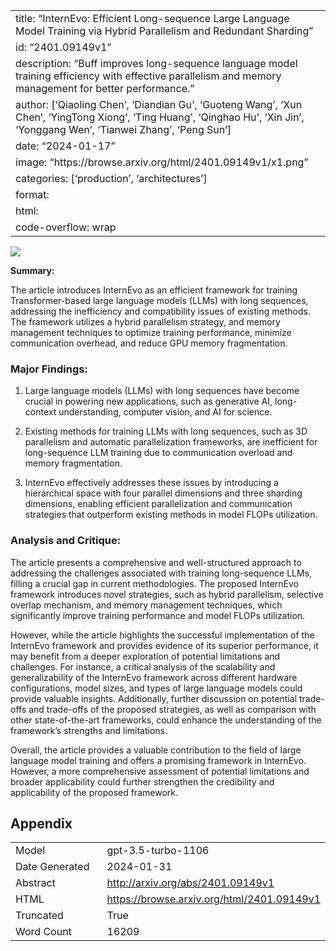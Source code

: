
---
title: "InternEvo: Efficient Long-sequence Large Language Model Training via Hybrid Parallelism and Redundant Sharding"
id: "2401.09149v1"
description: "Buff improves long-sequence language model training efficiency with effective parallelism and memory management for better performance."
author: ['Qiaoling Chen', 'Diandian Gu', 'Guoteng Wang', 'Xun Chen', 'YingTong Xiong', 'Ting Huang', 'Qinghao Hu', 'Xin Jin', 'Yonggang Wen', 'Tianwei Zhang', 'Peng Sun']
date: "2024-01-17"
image: "https://browse.arxiv.org/html/2401.09149v1/x1.png"
categories: ['production', 'architectures']
format:
  html:
    code-overflow: wrap
---

![](https://browse.arxiv.org/html/2401.09149v1/x1.png)

**Summary:**

The article introduces InternEvo as an efficient framework for training Transformer-based large language models (LLMs) with long sequences, addressing the inefficiency and compatibility issues of existing methods. The framework utilizes a hybrid parallelism strategy, and memory management techniques to optimize training performance, minimize communication overhead, and reduce GPU memory fragmentation.

### Major Findings:
1. Large language models (LLMs) with long sequences have become crucial in powering new applications, such as generative AI, long-context understanding, computer vision, and AI for science.

2. Existing methods for training LLMs with long sequences, such as 3D parallelism and automatic parallelization frameworks, are inefficient for long-sequence LLM training due to communication overload and memory fragmentation.

3. InternEvo effectively addresses these issues by introducing a hierarchical space with four parallel dimensions and three sharding dimensions, enabling efficient parallelization and communication strategies that outperform existing methods in model FLOPs utilization.

### Analysis and Critique:
The article presents a comprehensive and well-structured approach to addressing the challenges associated with training long-sequence LLMs, filling a crucial gap in current methodologies. The proposed InternEvo framework introduces novel strategies, such as hybrid parallelism, selective overlap mechanism, and memory management techniques, which significantly improve training performance and model FLOPs utilization.

However, while the article highlights the successful implementation of the InternEvo framework and provides evidence of its superior performance, it may benefit from a deeper exploration of potential limitations and challenges. For instance, a critical analysis of the scalability and generalizability of the InternEvo framework across different hardware configurations, model sizes, and types of large language models could provide valuable insights. Additionally, further discussion on potential trade-offs and trade-offs of the proposed strategies, as well as comparison with other state-of-the-art frameworks, could enhance the understanding of the framework's strengths and limitations.

Overall, the article provides a valuable contribution to the field of large language model training and offers a promising framework in InternEvo. However, a more comprehensive assessment of potential limitations and broader applicability could further strengthen the credibility and applicability of the proposed framework.

## Appendix

|          |          |
|----------|----------|
| Model     | gpt-3.5-turbo-1106       |
| Date Generated     | 2024-01-31       |
| Abstract | [http://arxiv.org/abs/2401.09149v1](http://arxiv.org/abs/2401.09149v1)        |
| HTML     | [https://browse.arxiv.org/html/2401.09149v1](https://browse.arxiv.org/html/2401.09149v1)       |
| Truncated       | True       |
| Word Count       | 16209       |